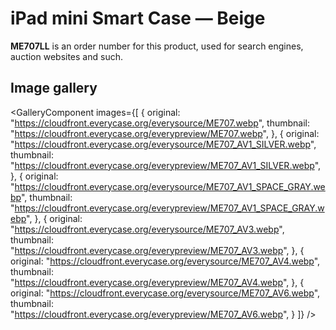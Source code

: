 
# iPad mini Smart Case — Beige

<Callout type='info' emoji='👉🏻'>**ME707LL** is an order number for this product, used for search engines, auction websites and such.</Callout>

## Image gallery

<GalleryComponent
    images={[
      {
        original: "https://cloudfront.everycase.org/everysource/ME707.webp",
        thumbnail: "https://cloudfront.everycase.org/everypreview/ME707.webp",
      },
      {
        original: "https://cloudfront.everycase.org/everysource/ME707_AV1_SILVER.webp",
        thumbnail: "https://cloudfront.everycase.org/everypreview/ME707_AV1_SILVER.webp",
      },
      {
        original: "https://cloudfront.everycase.org/everysource/ME707_AV1_SPACE_GRAY.webp",
        thumbnail: "https://cloudfront.everycase.org/everypreview/ME707_AV1_SPACE_GRAY.webp",
      },
      {
        original: "https://cloudfront.everycase.org/everysource/ME707_AV3.webp",
        thumbnail: "https://cloudfront.everycase.org/everypreview/ME707_AV3.webp",
      },
      {
        original: "https://cloudfront.everycase.org/everysource/ME707_AV4.webp",
        thumbnail: "https://cloudfront.everycase.org/everypreview/ME707_AV4.webp",
      },
      {
        original: "https://cloudfront.everycase.org/everysource/ME707_AV6.webp",
        thumbnail: "https://cloudfront.everycase.org/everypreview/ME707_AV6.webp",
      }
    ]}
  />
